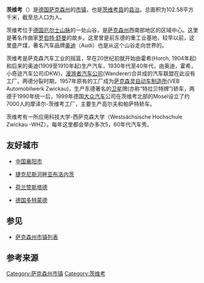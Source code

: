 {{noteTA
|T=zh-hans:茨维考; zh-hant:茲維考; zh-tw:茲威考;
|1=zh-hans:茨维考; zh-hant:茲維考; zh-tw:茲威考;
|2=zh-hans:开姆尼茨; zh-hant:凱姆尼茲; zh-tw:肯尼茲;
|3=zh-hans:州; zh-tw:邦;
|4=zh-hans:县; zh-tw:郡;
|G1=德国地名|G2=Landkreis|G3=单位}}
{{Infobox Germany municipality
| district = [[茨维考县|茨维考县]]
| footnotes = 资料最后更新：{{date|2021-08-05|iso}}
}}
'''茨维考'''（{{lang-de|Zwickau}}）是[[德国|德国]][[萨克森州|萨克森州]]的[[市镇_(德国)|市镇]]，也是[[茨维考县|茨维考县]]的[[县治|县治]]。总面积为102.58平方千米，截至{{wikidata|qualifier|P1082|P585}}总人口为{{wikidata|property|normal+|P1082}}人。

茨维考位于[[德国|德国]][[厄尔士山脉|厄尔士山脉]]的一处山谷，是[[萨克森州|萨克森州]]西南部地区的区域中心。这里是著名作曲家[[罗伯特·舒曼|罗伯特·舒曼]]的故乡。这里曾是前东德的重工业基地，较早以前，这里盛产煤，著名汽车品牌[[奥迪|奥迪]]（Audi）也是从这个山谷走向世界的。

茨维考是萨克森汽车工业的摇篮，早在20世纪初就开始由霍希(Horch, 1904年起)和后来的奥迪(1909至1910年起)生产汽车，1930年代至40年代，由奥迪，霍希，小奇迹汽车公司(DKW)，[[漫游者汽车公司|漫游者汽车公司]](Wanderer)合并成的汽车联盟在此设有工厂。两德分裂时期，1957年原有的工厂成为[[萨克森灵自动车制造所|萨克森灵自动车制造所]](VEB Automobilwerk Zwickau)，生产东德著名的[[衛星_(轎車)|卫星]]牌(亦称“特拉贝特牌”)轿车，两德于1990年统一后，1999年德国[[大众汽车|大众汽车]]公司在茨维考北部的Mosel设立了约7000人的摩泽尔-茨维考工厂，主要生产高尔夫和帕萨特轿车。

茨维考有一所应用科技大学-西萨克森大学（Westsächsische Hochschule Zwickau -WHZ）。每年这里都会举办多次5，60年代汽车秀。

== 友好城市 ==
* {{Flagicon|China}}[[中国|中国]][[襄阳市|襄阳市]]
* {{Flagicon|Czech Republic}}[[捷克|捷克]][[尼斯河畔亚布洛内茨|尼斯河畔亚布洛内茨]]
* {{Flagicon|Netherlands}}[[荷兰|荷兰]][[赞斯塔德|赞斯塔德]]
* {{Flagicon|Germany}}[[德国|德国]][[多特蒙德|多特蒙德]]

== 参见 ==
*[[萨克森州市镇列表|萨克森州市镇列表]]

== 参考来源 ==
{{reflist}}

{{茨维考县行政区划}}
{{Authority control}}
{{DEFAULTSORT:Zwickau}}
[[Category:萨克森州市镇|Category:萨克森州市镇]]
[[Category:茨维考|Category:茨维考]]